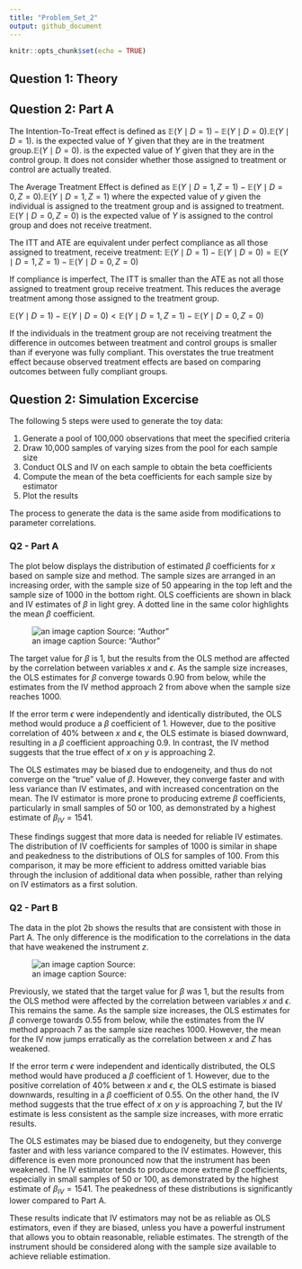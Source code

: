 ```yaml
---
title: "Problem_Set_2"
output: github_document
---
```


```r
knitr::opts_chunk$set(echo = TRUE)


```

## Question 1: Theory

## Question 2: Part A
The Intention-To-Treat effect is defined as $\mathbb{E}(Y\mid D=1)-\mathbb{E}(Y\mid D=0)$.$\mathbb{E}(Y\mid D=1)$. is the expected value of $Y$ given that they are in the treatment group.$\mathbb{E}(Y\mid D=0)$. is the expected value of $Y$ given that they are in the control group. It does not consider whether those assigned to treatment or control are actually treated.

The Average Treatment Effect is defined as $\mathbb{E}(Y\mid D=1,Z=1)-\mathbb{E}(Y\mid D=0, Z=0)$.$\mathbb{E}(Y\mid D=1,Z=1)$ where the expected value of $y$ given the individual is assigned to the treatment group and is assigned to treatment. $\mathbb{E}(Y\mid D=0,Z=0)$ is the expected value of $Y$ is assigned to the control group and does not receive treatment.

The ITT and ATE are equivalent under perfect compliance as all those assigned to treatment, receive treatment: 
$\mathbb{E}(Y\mid D=1)-\mathbb{E}(Y\mid D=0)=\mathbb{E}(Y\mid D=1,Z=1)-\mathbb{E}(Y\mid D=0, Z=0)$

If compliance is imperfect, The ITT is smaller than the ATE as not all those assigned to treatment group receive treatment. This reduces the average treatment among those assigned to the treatment group. 

$\mathbb{E}(Y\mid D=1)-\mathbb{E}(Y\mid D=0)<\mathbb{E}(Y\mid D=1,Z=1)-\mathbb{E}(Y\mid D=0, Z=0)$

If the individuals in the treatment group are not receiving treatment the difference in outcomes between treatment and control groups is smaller than if everyone was fully compliant. This overstates the true treatment effect because observed treatment effects are based on comparing outcomes between fully compliant groups. 


## Question 2: Simulation Excercise

The following 5 steps were used to generate the toy data:

1. Generate a pool of 100,000 observations that meet the specified criteria
2. Draw 10,000 samples of varying sizes from the pool for each sample size
3. Conduct OLS and IV on each sample to obtain the beta coefficients
4. Compute the mean of the beta coefficients for each sample size by estimator
5. Plot the results

The process to generate the data is the same aside from modifications to parameter correlations.

### Q2 - Part A
The plot below displays the distribution of estimated $\beta$ coefficients for $x$ based on sample size and method. The sample sizes are arranged in an increasing order, with the sample size of 50 appearing in the top left and the sample size of 1000 in the bottom right. OLS coefficients are shown in black and IV estimates of $\beta$ in light grey. A dotted line in the same color highlights the mean $\beta$ coefficient.

![an image caption Source: "Author"](Rplot_2a.png)

The target value for $\beta$ is 1, but the results from the OLS method are affected by the correlation between variables $x$ and $\epsilon$. As the sample size increases, the OLS estimates for $\beta$ converge towards 0.90 from below, while the estimates from the IV method approach 2 from above when the sample size reaches 1000.

If the error term $\epsilon$ were independently and identically distributed, the OLS method would produce a $\beta$ coefficient of 1. However, due to the positive correlation of 40% between $x$ and $\epsilon$, the OLS estimate is biased downward, resulting in a $\beta$ coefficient approaching 0.9. In contrast, the IV method suggests that the true effect of $x$ on $y$ is approaching 2.

The OLS estimates may be biased due to endogeneity, and thus do not converge on the "true" value of $\beta$. However, they converge faster and with less variance than IV estimates, and with increased concentration on the mean. The IV estimator is more prone to producing extreme $\beta$ coefficients, particularly in small samples of 50 or 100, as demonstrated by a highest estimate of $\beta_{IV}=1541$.

These findings suggest that more data is needed for reliable IV estimates. The distribution of IV coefficients for samples of 1000 is similar in shape and peakedness to the distributions of OLS for samples of 100. From this comparison, it may be more efficient to address omitted variable bias through the inclusion of additional data when possible, rather than relying on IV estimators as a first solution.

### Q2 - Part B
The data in the plot 2b shows the results that are consistent with those in Part A. The only difference is the modification to the correlations in the data that have weakened the instrument $z$.

![an image caption Source:](Rplot_2b.png)

Previously, we stated that the target value for $\beta$ was 1, but the results from the OLS method were affected by the correlation between variables $x$ and $\epsilon$. This remains the same. As the sample size increases, the OLS estimates for $\beta$ converge towards 0.55 from below, while the estimates from the IV method approach 7 as the sample size reaches 1000. However, the mean for the IV now jumps erratically as the correlation between $x$ and $Z$ has weakened.

If the error term $\epsilon$ were independent and identically distributed, the OLS method would have produced a $\beta$ coefficient of 1. However, due to the positive correlation of 40% between $x$ and $\epsilon$, the OLS estimate is biased downwards, resulting in a $\beta$ coefficient of 0.55. On the other hand, the IV method suggests that the true effect of $x$ on $y$ is approaching 7, but the IV estimate is less consistent as the sample size increases, with more erratic results.

The OLS estimates may be biased due to endogeneity, but they converge faster and with less variance compared to the IV estimates. However, this difference is even more pronounced now that the instrument has been weakened. The IV estimator tends to produce more extreme $\beta$ coefficients, especially in small samples of 50 or 100, as demonstrated by the highest estimate of $\beta_{IV}=1541$. The peakedness of these distributions is significantly lower compared to Part A.

These results indicate that IV estimators may not be as reliable as OLS estimators, even if they are biased, unless you have a powerful instrument that allows you to obtain reasonable, reliable estimates. The strength of the instrument should be considered along with the sample size available to achieve reliable estimation.